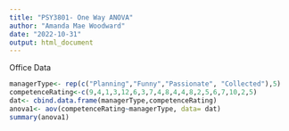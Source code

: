 ```yaml
---
title: "PSY3801- One Way ANOVA"
author: "Amanda Mae Woodward"
date: "2022-10-31"
output: html_document
---
```


Office Data
```r
managerType<- rep(c("Planning","Funny","Passionate", "Collected"),5)
competenceRating<-c(9,4,1,3,12,6,3,7,4,8,4,4,8,2,5,6,7,10,2,5)
dat<- cbind.data.frame(managerType,competenceRating)
anova1<- aov(competenceRating~managerType, data= dat)
summary(anova1)
```

